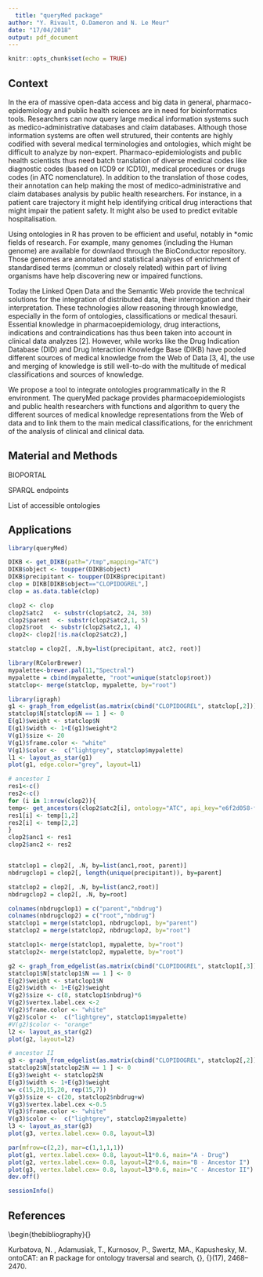 ```yaml
---
  title: "queryMed package"
author: "Y. Rivault, O.Dameron and N. Le Meur"
date: "17/04/2018"
output: pdf_document
---
```

  
  ```r
knitr::opts_chunk$set(echo = TRUE)
```

## Context

In the era of massive open-data access and big data in general, pharmaco-epidemiology and public health sciences are in need for bioinformatics tools. Researchers can now query large medical information systems such as medico-administrative databases and claim databases. Although those information systems are often well strutured, their contents are highly codified with several medical terminologies and ontologies, which might be difficult to analyze by non-expert. Pharmaco-epidemiologists and public health scientists thus need batch translation of diverse medical codes like diagnostic codes (based on ICD9 or ICD10), medical procedures or drugs codes (in ATC nomenclature). In addition to the translation of those codes, their annotation can help making the most of medico-administrative and claim databases analysis by public health researchers. For instance, in a patient care trajectory it might help identifying  critical drug interactions that might impair the patient safety. It might also be used to predict evitable hospitalisation.

Using ontologies in R has proven to be efficient and useful, notably in *omic fields of research. For example, many genomes (including the Human genome) are available for downlaod through the BioConductor repository. Those genomes are annotated and statistical analyses of enrichment of standardised terms (commun or closely related) within part of living organisms have help discovering new or impaired functions.

Today the Linked Open Data and the Semantic Web provide the technical solutions for the integration of distributed data, their interrogation and their interpretation. These technologies allow reasoning through knowledge, especially in the form of ontologies, classifications or medical thesauri. Essential knowledge in pharmacoepidemiology, drug interactions, indications and contraindications has thus been taken into account in clinical data analyzes [2]. However, while works like the Drug Indication Database (DID) and Drug Interaction Knowledge Base (DIKB) have pooled different sources of medical knowledge from the Web of Data [3, 4], the use and merging of knowledge is still well-to-do with the multitude of medical classifications and sources of knowledge.

We propose a tool to integrate ontologies programmatically in the R environment. The queryMed package provides pharmacoepidemiologists and public health researchers with functions and algorithm to query the different sources of medical knowledge representations from the Web of data and to link them to the main medical classifications, for the enrichment of the analysis of clinical and clinical data.


## Material and Methods

BIOPORTAL

SPARQL endpoints

List of accessible ontologies

## Applications



```r
library(queryMed)
```

```r
DIKB <- get_DIKB(path="/tmp",mapping="ATC")
DIKB$object <- toupper(DIKB$object)
DIKB$precipitant <- toupper(DIKB$precipitant)
clop = DIKB[DIKB$object=="CLOPIDOGREL",]
clop = as.data.table(clop)

clop2 <- clop 
clop2$atc2   <- substr(clop$atc2, 24, 30)
clop2$parent  <- substr(clop2$atc2,1, 5)
clop2$root  <- substr(clop2$atc2,1, 4)
clop2<- clop2[!is.na(clop2$atc2),]

statclop = clop2[, .N,by=list(precipitant, atc2, root)]
```


```r
library(RColorBrewer)
mypalette<-brewer.pal(11,"Spectral")
mypalette = cbind(mypalette, "root"=unique(statclop$root))
statclop<- merge(statclop, mypalette, by="root")

library(igraph)
g1 <- graph_from_edgelist(as.matrix(cbind("CLOPIDOGREL", statclop[,2])), directed=F) 
statclop$N[statclop$N == 1 ] <- 0
E(g1)$weight <- statclop$N         
E(g1)$width <- 1+E(g1)$weight*2
V(g1)$size <- 20
V(g1)$frame.color <- "white"
V(g1)$color <-  c("lightgrey", statclop$mypalette)
l1 <- layout_as_star(g1)
plot(g1, edge.color="grey", layout=l1)

# ancestor I
res1<-c()
res2<-c()
for (i in 1:nrow(clop2)){
temp<- get_ancestors(clop2$atc2[i], ontology="ATC", api_key="e6f2d058-f206-4ac7-a8f9-60b84c9e57dc")
res1[i] <- temp[1,2]
res2[i] <- temp[2,2]
}
clop2$anc1 <- res1 
clop2$anc2 <- res2 


statclop1 = clop2[, .N, by=list(anc1,root, parent)]
nbdrugclop1 = clop2[, length(unique(precipitant)), by=parent]

statclop2 = clop2[, .N, by=list(anc2,root)]
nbdrugclop2 = clop2[, .N, by=root]

colnames(nbdrugclop1) = c("parent","nbdrug")
colnames(nbdrugclop2) = c("root","nbdrug")
statclop1 = merge(statclop1, nbdrugclop1, by="parent")
statclop2 = merge(statclop2, nbdrugclop2, by="root")

statclop1<- merge(statclop1, mypalette, by="root")
statclop2<- merge(statclop2, mypalette, by="root")

g2 <- graph_from_edgelist(as.matrix(cbind("CLOPIDOGREL", statclop1[,3])), directed=F ) 
statclop1$N[statclop1$N == 1 ] <- 0
E(g2)$weight <- statclop1$N         
E(g2)$width <- 1+E(g2)$weight
V(g2)$size <- c(8, statclop1$nbdrug)*6
V(g2)$vertex.label.cex <-2
V(g2)$frame.color <- "white"
V(g2)$color <-  c("lightgrey", statclop1$mypalette)
#V(g2)$color <- "orange"
l2 <- layout_as_star(g2)
plot(g2, layout=l2)

# ancestor II
g3 <- graph_from_edgelist(as.matrix(cbind("CLOPIDOGREL", statclop2[,2])), directed=F) 
statclop2$N[statclop2$N == 1 ] <- 0
E(g3)$weight <- statclop2$N         
E(g3)$width <- 1+E(g3)$weight
w= c(15,20,15,20, rep(15,7))
V(g3)$size <- c(20, statclop2$nbdrug+w)
V(g3)$vertex.label.cex <-0.5
V(g3)$frame.color <- "white"
V(g3)$color <-  c("lightgrey", statclop2$mypalette)
l3 <- layout_as_star(g3)
plot(g3, vertex.label.cex= 0.8, layout=l3)

par(mfrow=c(2,2), mar=c(1,1,1,1)) 
plot(g1, vertex.label.cex= 0.8, layout=l1*0.6, main="A - Drug")
plot(g2, vertex.label.cex= 0.8, layout=l2*0.6, main="B - Ancestor I")
plot(g3, vertex.label.cex= 0.8, layout=l3*0.6, main="C - Ancestor II")
dev.off()

```



```r
sessionInfo()
```


## References
\begin{thebibliography}{}

\bibitem[Kurbatova {\it et~al}., 2011]{Kurbatova11} Kurbatova, N. , Adamusiak, T., Kurnosov, P., Swertz, MA., Kapushesky, M. ontoCAT: an R package for ontology traversal and search, {\it Bioinformatics}, {\bf 27}(17), 2468–2470.